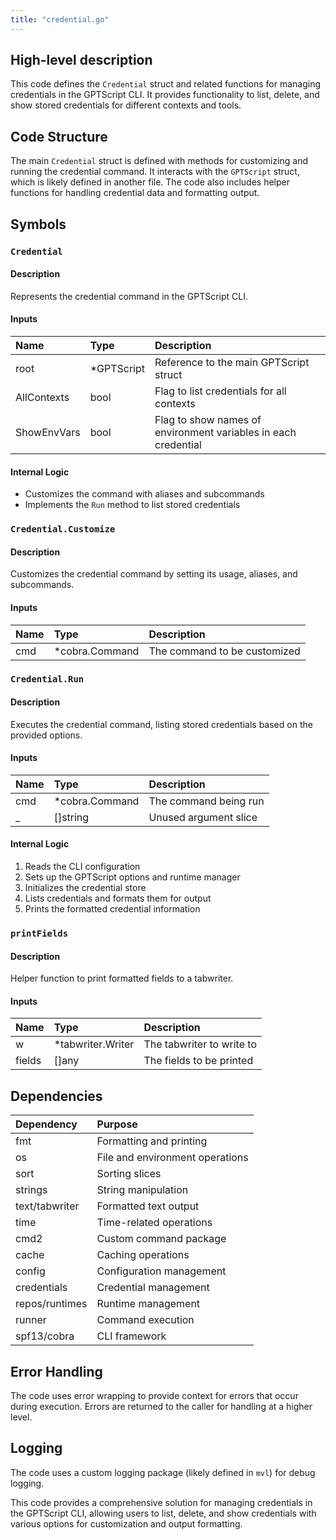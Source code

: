 ```yaml
---
title: "credential.go"
---
```


## High-level description
This code defines the `Credential` struct and related functions for managing credentials in the GPTScript CLI. It provides functionality to list, delete, and show stored credentials for different contexts and tools.

## Code Structure
The main `Credential` struct is defined with methods for customizing and running the credential command. It interacts with the `GPTScript` struct, which is likely defined in another file. The code also includes helper functions for handling credential data and formatting output.

## Symbols

### `Credential`
#### Description
Represents the credential command in the GPTScript CLI.

#### Inputs
| Name | Type | Description |
|:-----|:-----|:------------|
| root | *GPTScript | Reference to the main GPTScript struct |
| AllContexts | bool | Flag to list credentials for all contexts |
| ShowEnvVars | bool | Flag to show names of environment variables in each credential |

#### Internal Logic
- Customizes the command with aliases and subcommands
- Implements the `Run` method to list stored credentials

### `Credential.Customize`
#### Description
Customizes the credential command by setting its usage, aliases, and subcommands.

#### Inputs
| Name | Type | Description |
|:-----|:-----|:------------|
| cmd | *cobra.Command | The command to be customized |

### `Credential.Run`
#### Description
Executes the credential command, listing stored credentials based on the provided options.

#### Inputs
| Name | Type | Description |
|:-----|:-----|:------------|
| cmd | *cobra.Command | The command being run |
| _ | []string | Unused argument slice |

#### Internal Logic
1. Reads the CLI configuration
2. Sets up the GPTScript options and runtime manager
3. Initializes the credential store
4. Lists credentials and formats them for output
5. Prints the formatted credential information

### `printFields`
#### Description
Helper function to print formatted fields to a tabwriter.

#### Inputs
| Name | Type | Description |
|:-----|:-----|:------------|
| w | *tabwriter.Writer | The tabwriter to write to |
| fields | []any | The fields to be printed |

## Dependencies
| Dependency | Purpose |
|:-----------|:--------|
| fmt | Formatting and printing |
| os | File and environment operations |
| sort | Sorting slices |
| strings | String manipulation |
| text/tabwriter | Formatted text output |
| time | Time-related operations |
| cmd2 | Custom command package |
| cache | Caching operations |
| config | Configuration management |
| credentials | Credential management |
| repos/runtimes | Runtime management |
| runner | Command execution |
| spf13/cobra | CLI framework |

## Error Handling
The code uses error wrapping to provide context for errors that occur during execution. Errors are returned to the caller for handling at a higher level.

## Logging
The code uses a custom logging package (likely defined in `mvl`) for debug logging.

This code provides a comprehensive solution for managing credentials in the GPTScript CLI, allowing users to list, delete, and show credentials with various options for customization and output formatting.